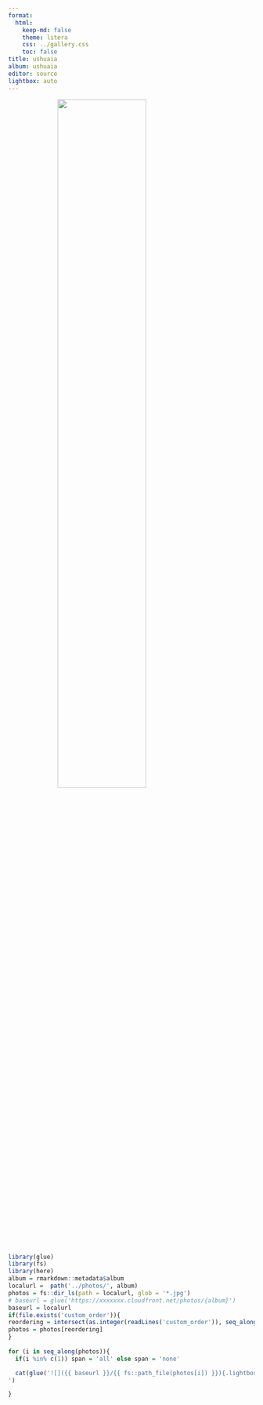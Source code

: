```yaml
---
format:
  html:
    keep-md: false
    theme: litera
    css: ../gallery.css
    toc: false
title: ushuaia
album: ushuaia
editor: source
lightbox: auto
---
```


:::{.column-page  style="background-image: url('../images/white_wall_hash.webp');"}
![](../images/ushuaia.svg){width=60% style="margin-left: auto; margin-right: auto;display: block;" .nolightbox fig-alt='ushuaia'}
:::


::: gallery

::: column-page


```r
library(glue)
library(fs)
library(here)
album = rmarkdown::metadata$album
localurl =  path('../photos/', album)
photos = fs::dir_ls(path = localurl, glob = '*.jpg')
# baseurl = glue('https://xxxxxxx.cloudfront.net/photos/{album}')
baseurl = localurl
if(file.exists('custom_order')){
reordering = intersect(as.integer(readLines('custom_order')), seq_along(photos))
photos = photos[reordering]
}
  
for (i in seq_along(photos)){
  if(i %in% c(1)) span = 'all' else span = 'none'

  cat(glue('![]({{ baseurl }}/{{ fs::path_file(photos[i]) }}){.lightbox style="column-span: {{ span }};" group="ushuaia-gallery"}', .open = '{{', .close = '}}'), '
')

}
```
:::

:::